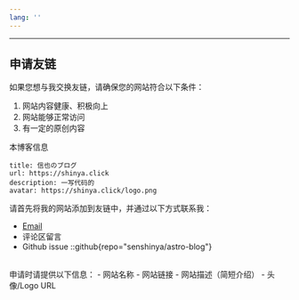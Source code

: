 ```yaml
---
lang: ''
---
```


<FriendCard 
  name="Oliver Chen" 
  url="https://oliverchen12.github.io" 
  avatar="https://blog-img.shinya.click/2024/5e107c1356d8cd90f1b98d170368c2df.jpg" 
  description="互联网新星" 
/>

<FriendCard 
  name="Sun Yushuo" 
  url="https://yyd-piren.github.io" 
  avatar="https://blog-img.shinya.click/2024/a63e3e016fdaf653fde08969916830eb.JPG" 
  description="风雨湿征衣" 
/>

<FriendCard 
  name="子行" 
  url="https://www.cnblogs.com/fallingdust" 
  avatar="https://blog-img.shinya.click/2024/9387729ab1b3f7f1c9a7c644d306c851.PNG" 
  description="往日痕迹" 
/>

<FriendCard 
  name="Ancy" 
  url="https://anxcye.com" 
  avatar="https://avatars.githubusercontent.com/u/91717732" 
  description="Coding with love!"
/>

---

## 申请友链

如果您想与我交换友链，请确保您的网站符合以下条件：
1. 网站内容健康、积极向上
2. 网站能够正常访问
3. 有一定的原创内容

本博客信息
```
title: 信也のブログ
url: https://shinya.click
description: 一写代码的
avatar: https://shinya.click/logo.png
```

请首先将我的网站添加到友链中，并通过以下方式联系我：
- [Email](mailto:kobayashi_shinya@outlook.com)
- 评论区留言
- Github issue
::github{repo="senshinya/astro-blog"}

<br />
申请时请提供以下信息：
- 网站名称
- 网站链接
- 网站描述（简短介绍）
- 头像/Logo URL